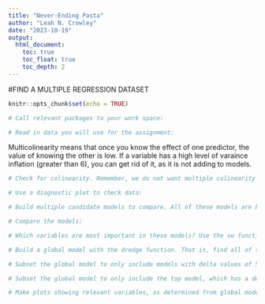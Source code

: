 ```yaml
---
title: "Never-Ending Pasta"
author: "Leah N. Crowley"
date: "2023-10-19"
output:
  html_document:
    toc: true
    toc_float: true
    toc_depth: 2
---
```


#FIND A MULTIPLE REGRESSION DATASET 

```r
knitr::opts_chunk$set(echo = TRUE)

# Call relevant packages to your work space:


```

```r

# Read in data you will use for the assignment: 

```

Multicolinearity means that once you know the effect of one predictor, the value of knowing the other is low. If a variable has a high level of varaince inflation (greater than 6), you can get rid of it, as it is not adding to models. 

```r

# Check for colinearity. Remember, we do not want multiple colinearity for model selection. 

```

```r

# Use a diagnostic plot to check data:

```

```r

# Build multiple candidate models to compare. All of these models are built to explain some variation in the response variable using different predictor variables. Remember, all of these models need to have the same error structure.

```

```r

# Compare the models: 

```

```r

# Which variables are most important in these models? Use the sw function to find out the different importance weights for individual predictor variables: 

```

```r

# Build a global model with the dredge function. That is, find all of the possible variable combinations and models; fit the model with ALL parameters available. 

```

```r

# Subset the global model to only include models with delta values of 5 or less. That is, pull all of the models that are within 5 units of change of the top model, which has a delta value of 0. 


```

```r

# Subset the global model to only include the top model, which has a delta value of 0: 


```

```r

# Make plots showing relevant variables, as determined from global model selection: 

```
